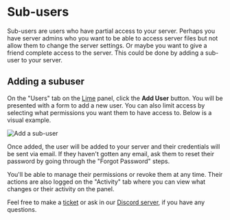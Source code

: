 # Sub-users

Sub-users are users who have partial access to your server. Perhaps you have server admins who you want to be able to access server files but not allow them to change the server settings. Or maybe you want to give a friend complete access to the server. This could be done by adding a sub-user to your server.

## Adding a subuser

On the "Users" tab on the [Lime](./index.mdx) panel, click the **Add User** button. You will be presented with a form to add a new user. You can also limit access by selecting what permissions you want them to have access to. Below is a visual example.

<img className="mt-3" src="/images/sub-users/1.gif" alt="Add a sub-user"/>

Once added, the user will be added to your server and their credentials will be sent via email. If they haven't gotten any email, ask them to reset their password by going through the "Forgot Password" steps.

You'll be able to manage their permissions or revoke them at any time. Their actions are also logged on the "Activity" tab where you can view what changes or their activity on the panel.

Feel free to make a [ticket](https://berrybyte.net/ticket) or ask in our [Discord server](https://berrybyte.net/discord), if you have any questions.